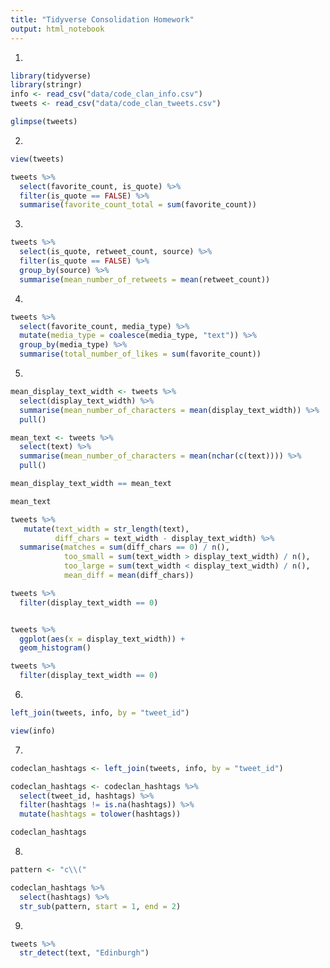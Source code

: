 ```yaml
---
title: "Tidyverse Consolidation Homework"
output: html_notebook
---
```



1.
```r
library(tidyverse)
library(stringr)
info <- read_csv("data/code_clan_info.csv")
tweets <- read_csv("data/code_clan_tweets.csv")
```

```r
glimpse(tweets)
```


2.
```r
view(tweets)

tweets %>% 
  select(favorite_count, is_quote) %>% 
  filter(is_quote == FALSE) %>% 
  summarise(favorite_count_total = sum(favorite_count))
```

3. 
```r
tweets %>% 
  select(is_quote, retweet_count, source) %>% 
  filter(is_quote == FALSE) %>%
  group_by(source) %>% 
  summarise(mean_number_of_retweets = mean(retweet_count))
```

4.
```r
tweets %>% 
  select(favorite_count, media_type) %>% 
  mutate(media_type = coalesce(media_type, "text")) %>% 
  group_by(media_type) %>% 
  summarise(total_number_of_likes = sum(favorite_count))
```



5. 
```r
mean_display_text_width <- tweets %>% 
  select(display_text_width) %>% 
  summarise(mean_number_of_characters = mean(display_text_width)) %>% 
  pull()

mean_text <- tweets %>% 
  select(text) %>% 
  summarise(mean_number_of_characters = mean(nchar(c(text)))) %>% 
  pull()

mean_display_text_width == mean_text

mean_text

tweets %>% 
   mutate(text_width = str_length(text),
          diff_chars = text_width - display_text_width) %>% 
  summarise(matches = sum(diff_chars == 0) / n(),
            too_small = sum(text_width > display_text_width) / n(),
            too_large = sum(text_width < display_text_width) / n(),
            mean_diff = mean(diff_chars))

tweets %>% 
  filter(display_text_width == 0)


tweets %>% 
  ggplot(aes(x = display_text_width)) +
  geom_histogram()

tweets %>% 
  filter(display_text_width == 0)

```

6.
```r
left_join(tweets, info, by = "tweet_id")

view(info)
```

7.
```r
codeclan_hashtags <- left_join(tweets, info, by = "tweet_id")

codeclan_hashtags <- codeclan_hashtags %>% 
  select(tweet_id, hashtags) %>% 
  filter(hashtags != is.na(hashtags)) %>%
  mutate(hashtags = tolower(hashtags))

codeclan_hashtags
```

8.
```r
pattern <- "c\\("

codeclan_hashtags %>%
  select(hashtags) %>% 
  str_sub(pattern, start = 1, end = 2)

```

9.
```r
tweets %>% 
  str_detect(text, "Edinburgh")
```




